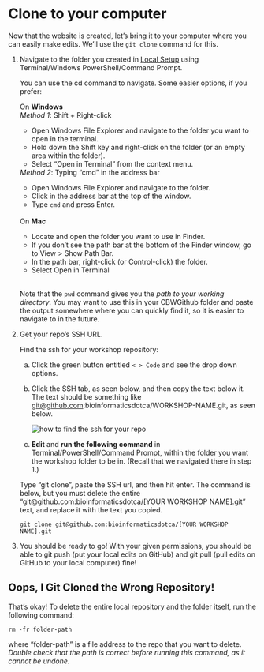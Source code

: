# Clone to your computer {#clone}

Now that the website is created, let's bring it to your computer where you can easily make edits. We'll use the `git clone` command for this.

1.  Navigate to the folder you created in [Local Setup](#local-setup) using Terminal/Windows PowerShell/Command Prompt.

    ::: {.callout type="blue" style="plain" title="Opening your folder in the command line" collapsible="true"}

    You can use the cd command to navigate. Some easier options, if you prefer:
    
    On **Windows**  
    *Method 1*: Shift + Right-click  
    * Open Windows File Explorer and navigate to the folder you want to open in the terminal.  
    * Hold down the Shift key and right-click on the folder (or an empty area within the folder).  
    * Select "Open in Terminal" from the context menu.   <br>
      
    *Method 2*: Typing "cmd" in the address bar  
    * Open Windows File Explorer and navigate to the folder.  
    * Click in the address bar at the top of the window.  
    * Type `cmd` and press Enter. <br><br>
    
    On **Mac**  
    * Locate and open the folder you want to use in Finder. 
    * If you don't see the path bar at the bottom of the Finder window, go to View > Show Path Bar. 
    * In the path bar, right-click (or Control-click) the folder. 
    * Select Open in Terminal <br><br>

    Note that the `pwd` command gives you the *path to your working directory*. You may want to use this in your CBWGithub folder and paste the output somewhere where you can quickly find it, so it is easier to navigate to in the future.
    
    :::

2.  Get your repo's SSH URL.

    Find the ssh for your workshop repository:

    a)  Click the green button entitled `< > Code` and see the drop down options.

    b)  Click the SSH tab, as seen below, and then copy the text below it. The text should be something like [git\@github.com](mailto:git@github.com){.email}:bioinformaticsdotca/WORKSHOP-NAME.git, as seen below. 
    
        ::: {.callout type="gray" title="See image" collapsible="true" style="plain" icon="fa-solid fa-image"}
        ![how to find the ssh for your repo](img/git-instruct/copy-ssh.png)\
        :::

    c)  **Edit** and **run the following command** in Terminal/PowerShell/Command Prompt, within the folder you want the workshop folder to be in. (Recall that we navigated there in step 1.)

    ::: {.callout type="green" title="Edit this command!"}

    Type "git clone ", paste the SSH url, and then hit enter. The command is below, but you must delete the entire "git\@github.com:bioinformaticsdotca/[YOUR WORKSHOP NAME].git" text, and replace it with the text you copied.
    
    ```         
    git clone git@github.com:bioinformaticsdotca/[YOUR WORKSHOP NAME].git
    ```
    
    ::::

3.  You should be ready to go! With your given permissions, you should be able to git push (put your local edits on GitHub) and git pull (pull edits on GitHub to your local computer) fine!

## Oops, I Git Cloned the Wrong Repository! {#delete-git-folder-locally}

That's okay! To delete the entire local repository and the folder itself, run the following command:

```         
rm -fr folder-path
```

where "folder-path" is a file address to the repo that you want to delete. *Double check that the path is correct before running this command, as it cannot be undone.*
